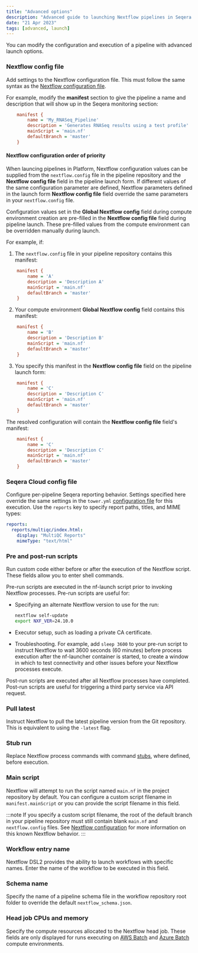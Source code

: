 ```yaml
---
title: "Advanced options"
description: "Advanced guide to launching Nextflow pipelines in Seqera Platform"
date: "21 Apr 2023"
tags: [advanced, launch]
---
```


You can modify the configuration and execution of a pipeline with advanced launch options.

### Nextflow config file

Add settings to the Nextflow configuration file. This must follow the same syntax as the [Nextflow configuration file](https://www.nextflow.io/docs/latest/config.html#config-syntax).

For example, modify the **manifest** section to give the pipeline a name and description that will show up in the Seqera monitoring section:

```ini
    manifest {
        name = 'My_RNASeq_Pipeline'
        description = 'Generates RNASeq results using a test profile'
        mainScript = 'main.nf'
        defaultBranch = 'master'
    }
```

#### Nextflow configuration order of priority

When launcing pipelines in Platform, Nextflow configuration values can be supplied from the `nextflow.config` file in the pipeline repository and the **Nextflow config file** field in the pipeline launch form. If different values of the same configuration parameter are defined, Nextflow parameters defined in the launch form **Nextflow config file** field override the same parameters in your `nextflow.config` file. 

Configuration values set in the **Global Nextflow config** field during compute environment creation are pre-filled in the **Nextflow config file** field during pipeline launch. These pre-filled values from the compute environment can be overridden manually during launch. 

For example, if:

1. The `nextflow.config` file in your pipeline repository contains this manifest: 

```ini
    manifest {
        name = 'A'
        description = 'Description A'
        mainScript = 'main.nf'
        defaultBranch = 'master'
    }
```

2. Your compute environment **Global Nextflow config** field contains this manifest:

```ini
    manifest {
        name = 'B'
        description = 'Description B'
        mainScript = 'main.nf'
        defaultBranch = 'master'
    }
```

3. You specify this manifest in the **Nextflow config file** field on the pipeline launch form:

```ini
    manifest {
        name = 'C'
        description = 'Description C'
        mainScript = 'main.nf'
        defaultBranch = 'master'
    }
```

The resolved configuration will contain the **Nextflow config file** field's manifest:

```ini
    manifest {
        name = 'C'
        description = 'Description C'
        mainScript = 'main.nf'
        defaultBranch = 'master'
    }
```

### Seqera Cloud config file

Configure per-pipeline Seqera reporting behavior. Settings specified here override the same settings in the `tower.yml` [configuration file](../enterprise/configuration/overview.mdx) for this execution. Use the `reports` key to specify report paths, titles, and MIME types:

```yml
reports:
  reports/multiqc/index.html:
    display: "MultiQC Reports"
    mimeType: "text/html"
```

### Pre and post-run scripts

Run custom code either before or after the execution of the Nextflow script. These fields allow you to enter shell commands.

Pre-run scripts are executed in the nf-launch script prior to invoking Nextflow processes. Pre-run scripts are useful for:
- Specifying an alternate Nextflow version to use for the run:

  ```bash 
  nextflow self-update
  export NXF_VER=24.10.0
  ```
  
- Executor setup, such as loading a private CA certificate.
- Troubleshooting. For example, add `sleep 3600` to your pre-run script to instruct Nextflow to wait 3600 seconds (60 minutes) before process execution after the nf-launcher container is started, to create a window in which to test connectivity and other issues before your Nextflow processes execute.

Post-run scripts are executed after all Nextflow processes have completed. Post-run scripts are useful for triggering a third party service via API request.

### Pull latest

Instruct Nextflow to pull the latest pipeline version from the Git repository. This is equivalent to using the `-latest` flag.

### Stub run 

Replace Nextflow process commands with command [stubs](https://www.nextflow.io/docs/latest/process.html#stub), where defined, before execution. 

### Main script

Nextflow will attempt to run the script named `main.nf` in the project repository by default. You can configure a custom script filename in `manifest.mainScript` or you can provide the script filename in this field.

:::note
If you specify a custom script filename, the root of the default branch in your pipeline repository must still contain blank `main.nf` and `nextflow.config` files. See [Nextflow configuration](../troubleshooting_and_faqs/nextflow.mdx) for more information on this known Nextflow behavior.
:::

### Workflow entry name

Nextflow DSL2 provides the ability to launch workflows with specific names. Enter the name of the workflow to be executed in this field.

### Schema name 

Specify the name of a pipeline schema file in the workflow repository root folder to override the default `nextflow_schema.json`. 

### Head job CPUs and memory

Specify the compute resources allocated to the Nextflow head job. These fields are only displayed for runs executing on [AWS Batch](../compute-envs/aws-batch.mdx) and [Azure Batch](../compute-envs/azure-batch.mdx) compute environments. 

